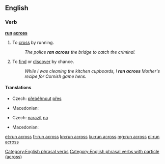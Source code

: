 ==English==

===Verb===
'''[[run]] [[across]]'''

# To [[cross]] by running.
#: ''The police '''ran across''' the bridge to catch the criminal.''
# {{context|idiomatic|lang=en}} To [[find]] or [[discover]] by chance.
#: ''While I was cleaning the kitchen cupboards, I '''ran across''' Mother's recipe for Cornish game hens.''

====Translations====
{{trans-top|to cross by running}}
* Czech: [[přeběhnout]] [[přes]]
{{trans-mid}}
* Macedonian: {{t|mk|претрчува|tr=pret'rčuva|sc=Cyrl}}
{{trans-bottom}}
{{trans-top|to find by chance}}
* Czech: [[narazit]] [[na]]
{{trans-mid}}
* Macedonian: {{t|mk|налетува|tr=nalétuva|sc=Cyrl}}
{{trans-bottom}}

[[Category:English phrasal verbs]]
[[Category:English phrasal verbs with particle (across)]]

[[et:run across]]
[[fr:run across]]
[[kn:run across]]
[[ku:run across]]
[[mg:run across]]
[[pl:run across]]